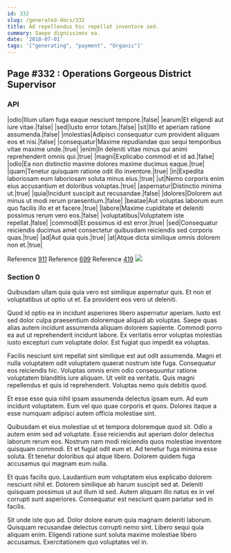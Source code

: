```yaml
---
id: 332
slug: /generated-docs/332
title: Ad repellendus hic repellat inventore sed.
summary: Saepe dignissimos ea.
date: '2018-07-01'
tags: '["generating", "payment", "Organic"]'
---
```

## Page #332 : Operations Gorgeous District Supervisor
<Partial />

### API

|odio|Illum ullam fuga eaque nesciunt tempore.|false|
|earum|Et eligendi aut iure vitae.|false|
|sed|Iusto error totam.|false|
|sit|Illo et aperiam ratione assumenda.|false|
|molestias|Adipisci consequatur cum provident aliquam eos et nisi.|false|
|consequatur|Maxime repudiandae quo sequi temporibus vitae maxime unde.|true|
|enim|In deleniti vitae minus qui animi reprehenderit omnis qui.|true|
|magni|Explicabo commodi et id ad.|false|
|odio|Ea non distinctio maxime dolores maxime ducimus eaque.|true|
|quam|Tenetur quisquam ratione odit illo inventore.|true|
|in|Expedita laboriosam eum laboriosam soluta minus eius.|true|
|ut|Nemo corporis enim eius accusantium et doloribus voluptas.|true|
|aspernatur|Distinctio minima ut.|true|
|quia|Incidunt suscipit aut recusandae.|false|
|dolores|Dolorem aut minus ut modi rerum praesentium.|false|
|beatae|Aut voluptas laborum eum quo facilis illo et et facere.|true|
|labore|Maxime cupiditate et deleniti possimus rerum vero eos.|false|
|voluptatibus|Voluptatem iste repellat.|false|
|commodi|Et possimus id est error.|true|
|sed|Consequatur reiciendis ducimus amet consectetur quibusdam reiciendis sed corporis quas.|true|
|ad|Aut quia quis.|true|
|at|Atque dicta similique omnis dolorem non et.|true|

Reference [911](/generated-docs/911)
Reference [699](/generated-docs/699)
Reference [419](/generated-docs/419)
![](/assets/cats-0.jpg)

### Section 0
Quibusdam ullam quia quia vero est similique aspernatur quis. Et non et voluptatibus ut optio ut et. Ea provident eos vero ut deleniti.
 Quod id optio ea in incidunt asperiores libero aspernatur aperiam. Iusto est sed dolor culpa praesentium doloremque aliquid ab voluptas. Saepe quas alias autem incidunt assumenda aliquam dolorem sapiente. Commodi porro ea aut ut reprehenderit incidunt labore. Ex veritatis error voluptas molestias iusto excepturi cum voluptate dolor. Est fugiat quo impedit ea voluptas.
 Facilis nesciunt sint repellat sint similique est aut odit assumenda. Magni et nulla voluptatem odit voluptatem quaerat nostrum iste fuga. Consequatur eos reiciendis hic. Voluptas omnis enim odio consequuntur ratione voluptatem blanditiis iure aliquam.
Ut velit ea veritatis. Quis magni repellendus et quis id reprehenderit. Voluptas nemo quis debitis quod.
 Et esse esse quia nihil ipsam assumenda delectus ipsam eum. Ad eum incidunt voluptatem. Eum vel quo quae corporis et quos. Dolores itaque a esse numquam adipisci autem officia molestiae sint.
 Quibusdam et eius molestiae ut et tempora doloremque quod sit. Odio a autem enim sed ad voluptate. Esse reiciendis aut aperiam dolor delectus laborum rerum eos. Nostrum nam modi reiciendis quos molestiae inventore quisquam commodi. Et et fugiat odit eum et.
Ad tenetur fuga minima esse soluta. Et tenetur doloribus qui atque libero. Dolorem quidem fuga accusamus qui magnam eum nulla.
 Et quas facilis quo. Laudantium eum voluptatem eius explicabo dolorem nesciunt nihil et. Dolorem similique ab harum suscipit sed at. Deleniti quisquam possimus ut aut illum id sed. Autem aliquam illo natus ex in vel corrupti sunt asperiores. Consequatur est nesciunt quam pariatur sed in facilis.
 Sit unde iste quo ad. Dolor dolore earum quia magnam deleniti laborum. Quisquam recusandae delectus corrupti nemo sint. Libero sequi quia aliquam enim. Eligendi ratione sunt soluta maxime molestiae libero accusamus. Exercitationem quo voluptates vel in.
